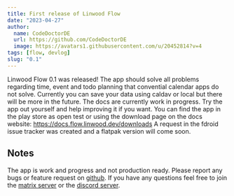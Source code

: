 ```yaml
---
title: First release of Linwood Flow
date: "2023-04-27"
author:
  name: CodeDoctorDE
  url: https://github.com/CodeDoctorDE
  image: https://avatars1.githubusercontent.com/u/20452814?v=4
tags: [flow, devlog]
slug: "0.1"
---
```


Linwood Flow 0.1 was released!
The app should solve all problems regarding time, event and todo planning that convential calendar apps do not solve.
Currently you can save your data using caldav or local but there will be more in the future.
The docs are currently work in progress. Try the app out yourself and help improving it if you want.
You can find the app in the play store as open test or using the download page on the docs website: https://docs.flow.linwood.dev/downloads
A request in the fdroid issue tracker was created and a flatpak version will come soon.

## Notes

The app is work and progress and not production ready.
Please report any bugs or feature request on [github](https://github.com/LinwoodDev/Flow).
If you have any questions feel free to join the [matrix server](https://linwood.dev/matrix) or the [discord server](https://linwood.dev/discord).
